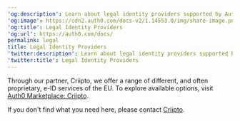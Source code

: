 ---
'og:description': Learn about legal identity providers supported by Auth0.
'og:image': https://cdn2.auth0.com/docs-v2/1.14553.0/img/share-image.png
'og:title': Legal Identity Providers
'og:url': https://auth0.com/docs/
permalink: legal
title: Legal Identity Providers
'twitter:description': Learn about legal identity providers supported by Auth0.
'twitter:title': Legal Identity Providers
---
Through our partner, Criipto, we offer a range of different, and often proprietary, e-ID services of the EU. To explore available options, visit [Auth0 Marketplace: Criipto](https://marketplace.auth0.com/integrations/criipto-verify-e-id).

If you don't find what you need here, please contact [Criipto](https://criipto.com).